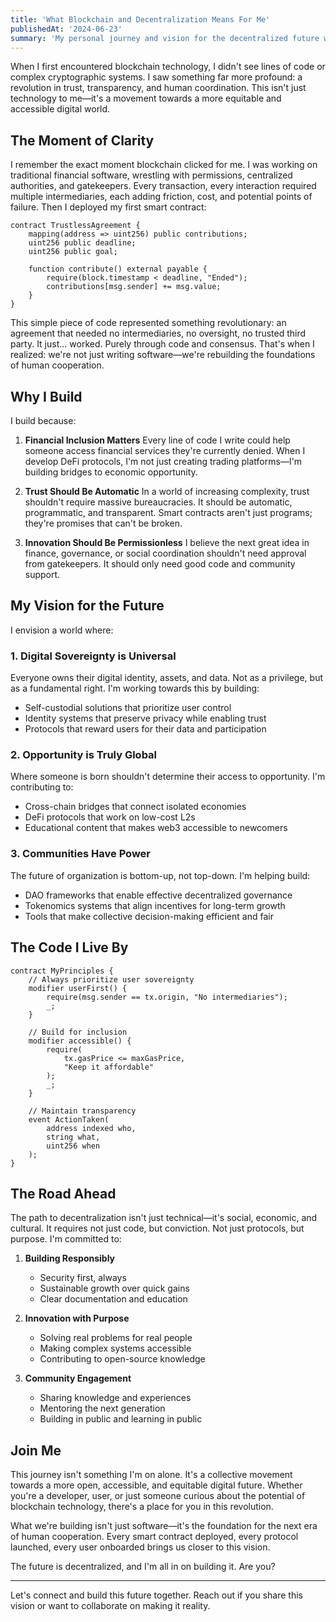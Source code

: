 ```yaml
---
title: 'What Blockchain and Decentralization Means For Me'
publishedAt: '2024-06-23'
summary: 'My personal journey and vision for the decentralized future we're building together.'
---
```


When I first encountered blockchain technology, I didn't see lines of code or complex cryptographic systems. I saw something far more profound: a revolution in trust, transparency, and human coordination. This isn't just technology to me—it's a movement towards a more equitable and accessible digital world.

## The Moment of Clarity

I remember the exact moment blockchain clicked for me. I was working on traditional financial software, wrestling with permissions, centralized authorities, and gatekeepers. Every transaction, every interaction required multiple intermediaries, each adding friction, cost, and potential points of failure. Then I deployed my first smart contract:

```solidity
contract TrustlessAgreement {
    mapping(address => uint256) public contributions;
    uint256 public deadline;
    uint256 public goal;

    function contribute() external payable {
        require(block.timestamp < deadline, "Ended");
        contributions[msg.sender] += msg.value;
    }
}
```

This simple piece of code represented something revolutionary: an agreement that needed no intermediaries, no oversight, no trusted third party. It just... worked. Purely through code and consensus. That's when I realized: we're not just writing software—we're rebuilding the foundations of human cooperation.

## Why I Build

I build because:

1. **Financial Inclusion Matters**
   Every line of code I write could help someone access financial services they're currently denied. When I develop DeFi protocols, I'm not just creating trading platforms—I'm building bridges to economic opportunity.

2. **Trust Should Be Automatic**
   In a world of increasing complexity, trust shouldn't require massive bureaucracies. It should be automatic, programmatic, and transparent. Smart contracts aren't just programs; they're promises that can't be broken.

3. **Innovation Should Be Permissionless**
   I believe the next great idea in finance, governance, or social coordination shouldn't need approval from gatekeepers. It should only need good code and community support.

## My Vision for the Future

I envision a world where:

### 1. Digital Sovereignty is Universal

Everyone owns their digital identity, assets, and data. Not as a privilege, but as a fundamental right. I'm working towards this by building:

- Self-custodial solutions that prioritize user control
- Identity systems that preserve privacy while enabling trust
- Protocols that reward users for their data and participation

### 2. Opportunity is Truly Global

Where someone is born shouldn't determine their access to opportunity. I'm contributing to:

- Cross-chain bridges that connect isolated economies
- DeFi protocols that work on low-cost L2s
- Educational content that makes web3 accessible to newcomers

### 3. Communities Have Power

The future of organization is bottom-up, not top-down. I'm helping build:

- DAO frameworks that enable effective decentralized governance
- Tokenomics systems that align incentives for long-term growth
- Tools that make collective decision-making efficient and fair

## The Code I Live By

```solidity
contract MyPrinciples {
    // Always prioritize user sovereignty
    modifier userFirst() {
        require(msg.sender == tx.origin, "No intermediaries");
        _;
    }

    // Build for inclusion
    modifier accessible() {
        require(
            tx.gasPrice <= maxGasPrice,
            "Keep it affordable"
        );
        _;
    }

    // Maintain transparency
    event ActionTaken(
        address indexed who,
        string what,
        uint256 when
    );
}
```

## The Road Ahead

The path to decentralization isn't just technical—it's social, economic, and cultural. It requires not just code, but conviction. Not just protocols, but purpose. I'm committed to:

1. **Building Responsibly**

   - Security first, always
   - Sustainable growth over quick gains
   - Clear documentation and education

2. **Innovation with Purpose**

   - Solving real problems for real people
   - Making complex systems accessible
   - Contributing to open-source knowledge

3. **Community Engagement**
   - Sharing knowledge and experiences
   - Mentoring the next generation
   - Building in public and learning in public

## Join Me

This journey isn't something I'm on alone. It's a collective movement towards a more open, accessible, and equitable digital future. Whether you're a developer, user, or just someone curious about the potential of blockchain technology, there's a place for you in this revolution.

What we're building isn't just software—it's the foundation for the next era of human cooperation. Every smart contract deployed, every protocol launched, every user onboarded brings us closer to this vision.

The future is decentralized, and I'm all in on building it. Are you?

---

Let's connect and build this future together. Reach out if you share this vision or want to collaborate on making it reality.
